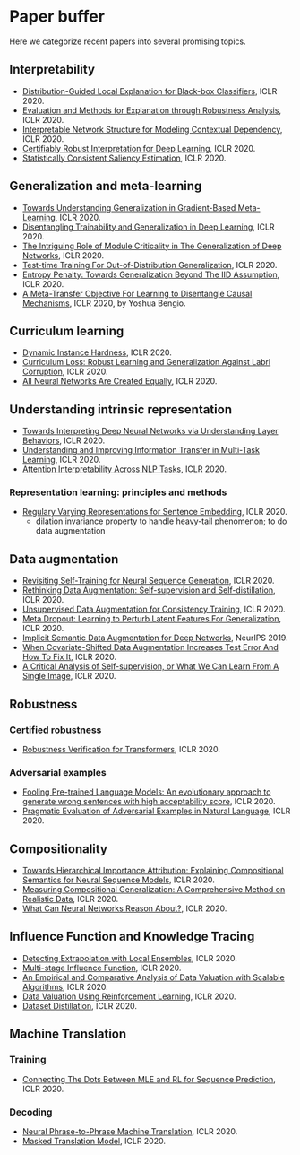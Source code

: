 # Paper buffer

Here we categorize recent papers into several promising topics.

## Interpretability

- [Distribution-Guided Local Explanation for Black-box Classifiers](https://openreview.net/pdf?id=rJgFjREtwr), ICLR 2020.
- [Evaluation and Methods for Explanation through Robustness Analysis](https://openreview.net/pdf?id=Hye4KeSYDr), ICLR 2020.
- [Interpretable Network Structure for Modeling Contextual Dependency](https://openreview.net/pdf?id=BkgUB1SYPS), ICLR 2020.
- [Certifiably Robust Interpretation for Deep Learning](https://openreview.net/pdf?id=rkxVz1HKwB), ICLR 2020.
- [Statistically Consistent Saliency Estimation](https://openreview.net/pdf?id=BJlrZyrKDB), ICLR 2020.

## Generalization and meta-learning

- [Towards Understanding Generalization in Gradient-Based Meta-Learning](https://openreview.net/pdf?id=SygT21SFvB), ICLR 2020.
- [Disentangling Trainability and Generalization in Deep Learning](https://openreview.net/pdf?id=Bkx1mxSKvB), ICLR 2020.
- [The Intriguing Role of Module Criticality in The Generalization of Deep Networks](https://openreview.net/pdf?id=S1e4jkSKvB), ICLR 2020.
- [Test-time Training For Out-of-Distribution Generalization](https://openreview.net/pdf?id=rJxbJeHFPS), ICLR 2020.
- [Entropy Penalty: Towards Generalization Beyond The IID Assumption](https://openreview.net/pdf?id=Byes0TNFDS), ICLR 2020.
- [A Meta-Transfer Objective For Learning to Disentangle Causal Mechanisms](https://openreview.net/pdf?id=ryxWIgBFPS), ICLR 2020, by Yoshua Bengio.

## Curriculum learning

- [Dynamic Instance Hardness](https://openreview.net/pdf?id=H1lXVJStwB), ICLR 2020.
- [Curriculum Loss: Robust Learning and Generalization Against Labrl Corruption](https://openreview.net/pdf?id=rkgt0REKwS), ICLR 2020.
- [All Neural Networks Are Created Equally](https://openreview.net/pdf?id=HJgub1SKDH), ICLR 2020.

## Understanding intrinsic representation

- [Towards Interpreting Deep Neural Networks via Understanding Layer Behaviors](https://openreview.net/pdf?id=rkxMKerYwr), ICLR 2020.
- [Understanding and Improving Information Transfer in Multi-Task Learning](https://openreview.net/pdf?id=SylzhkBtDB), ICLR 2020.
- [Attention Interpretability Across NLP Tasks](https://openreview.net/pdf?id=BJe-_CNKPH), ICLR 2020.

### Representation learning: principles and methods

- [Regulary Varying Representations for Sentence Embedding](https://openreview.net/pdf?id=HyljzgHtwS), ICLR 2020.
  + dilation invariance property to handle heavy-tail phenomenon; to do data augmentation

## Data augmentation

- [Revisiting Self-Training for Neural Sequence Generation](https://openreview.net/pdf?id=SJgdnAVKDH), ICLR 2020.
- [Rethinking Data Augmentation: Self-supervision and Self-distillation](https://openreview.net/pdf?id=SkliR1SKDS), ICLR 2020.
- [Unsupervised Data Augmentation for Consistency Training](https://openreview.net/pdf?id=ByeL1R4FvS), ICLR 2020.
- [Meta Dropout: Learning to Perturb Latent Features For Generalization](https://openreview.net/pdf?id=BJgd81SYwr), ICLR 2020.
- [Implicit Semantic Data Augmentation for Deep Networks](https://arxiv.org/pdf/1909.12220.pdf), NeurIPS 2019.
- [When Covariate-Shifted Data Augmentation Increases Test Error And How To Fix It](https://openreview.net/pdf?id=ByxduJBtPB), ICLR 2020.
- [A Critical Analysis of Self-supervision, or What We Can Learn From A Single Image](https://openreview.net/pdf?id=B1esx6EYvr), ICLR 2020.

## Robustness

### Certified robustness

- [Robustness Verification for Transformers](https://openreview.net/pdf?id=BJxwPJHFwS), ICLR 2020.

### Adversarial examples

- [Fooling Pre-trained Language Models: An evolutionary approach to generate wrong sentences with high acceptability score](https://openreview.net/pdf?id=S1gV5gHKvB), ICLR 2020.
- [Pragmatic Evaluation of Adversarial Examples in Natural Language](https://openreview.net/pdf?id=BkxmKgHtwH), ICLR 2020.

## Compositionality {#compositionality-pb}

- [Towards Hierarchical Importance Attribution: Explaining Compositional Semantics for Neural Sequence Models](https://openreview.net/pdf?id=BkxRRkSKwr), ICLR 2020.
- [Measuring Compositional Generalization: A Comprehensive Method on Realistic Data](https://openreview.net/pdf?id=SygcCnNKwr), ICLR 2020.
- [What Can Neural Networks Reason About?](https://openreview.net/pdf?id=rJxbJeHFPS), ICLR 2020.

## Influence Function and Knowledge Tracing

- [Detecting Extrapolation with Local Ensembles](https://openreview.net/pdf?id=BJl6bANtwH), ICLR 2020.
- [Multi-stage Influence Function](https://openreview.net/pdf?id=r1geR1BKPr), ICLR 2020.
- [An Empirical and Comparative Analysis of Data Valuation with Scalable Algorithms](https://openreview.net/pdf?id=SygBIxSFDS), ICLR 2020.
- [Data Valuation Using Reinforcement Learning](https://arxiv.org/pdf/1909.11671.pdf), ICLR 2020.
- [Dataset Distillation](https://openreview.net/pdf?id=ryxO3gBtPB), ICLR 2020.


## Machine Translation

### Training

- [Connecting The Dots Between MLE and RL for Sequence Prediction](https://openreview.net/pdf?id=B1gX8JrYPr), ICLR 2020.

### Decoding

- [Neural Phrase-to-Phrase Machine Translation](https://openreview.net/pdf?id=S1gtclSFvr), ICLR 2020.
- [Masked Translation Model](https://openreview.net/pdf?id=HygaSxHYvH), ICLR 2020.
